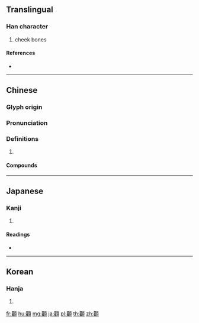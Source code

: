 {{character info/new}}
{{also|颧}}
==Translingual==

===Han character===
{{Han char|rn=181|rad=頁|as=18|sn=27|four=41286|canj=TGMBC}}

# cheek bones

====References====
* {{Han ref|kx=1410.430|dkj=43751|dj=1930.150|hdz=74397.040|uh=9874|ud=39028|bh=F9AF|bd=63919}}

----

==Chinese==
{{zh-forms|s=颧}}

===Glyph origin===
{{Han etym}}

===Pronunciation===
{{zh-pron
|m=quán
|c=kyun4
|mc=y
|oc=y
|cat=
}}

===Definitions===
{{zh-hanzi}}

# {{rfdef|zh}}

====Compounds====
{{zh-der|顴骨|高顴}}

----

==Japanese==

===Kanji===
{{ja-kanji|grade=|rs=頁18}}

# {{defn|lang=ja|sort=頁18}}

====Readings====
* {{ja-readings|on=[[かん]] (kan), [[けん]] (ken)|kun=[[しろい]] (shiroi)}}

----

==Korean==

===Hanja===
{{ko-hanja|hangeul=관|eumhun=|rv=gwan|mr=kwan|y=kwan}}

# {{defn|lang=ko|sort=頁18}}

[[fr:顴]]
[[hu:顴]]
[[mg:顴]]
[[ja:顴]]
[[pl:顴]]
[[th:顴]]
[[zh:顴]]